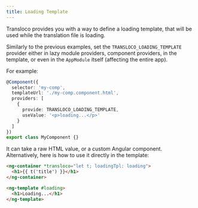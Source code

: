```yaml
---
title: Loading Template
---
```


Transloco provides you with a way to define a loading template, that will be used while the translation file is loading.

Similarly to the previous examples, set the `TRANSLOCO_LOADING_TEMPLATE` provider either in lazy module providers, component providers, in the template, or even in the `AppModule` itself (affecting the entire app).

For example:


```ts {6,7} title="my-comp.component.ts"
@Component({
  selector: 'my-comp',
  templateUrl: './my-comp.component.html',
  providers: [
    {
      provide: TRANSLOCO_LOADING_TEMPLATE,
      useValue: '<p>loading...</p>'
    }
  ]
})
export class MyComponent {}
```

It can take a raw HTML value, or a custom Angular component. Alternatively, here is how to use it directly in the template:

```html {1} title="my-comp.component.html"
<ng-container *transloco="let t; loadingTpl: loading">
  <h1>{{ t('title') }}</h1>
</ng-container>

<ng-template #loading>
  <h1>Loading...</h1>
</ng-template>
```
